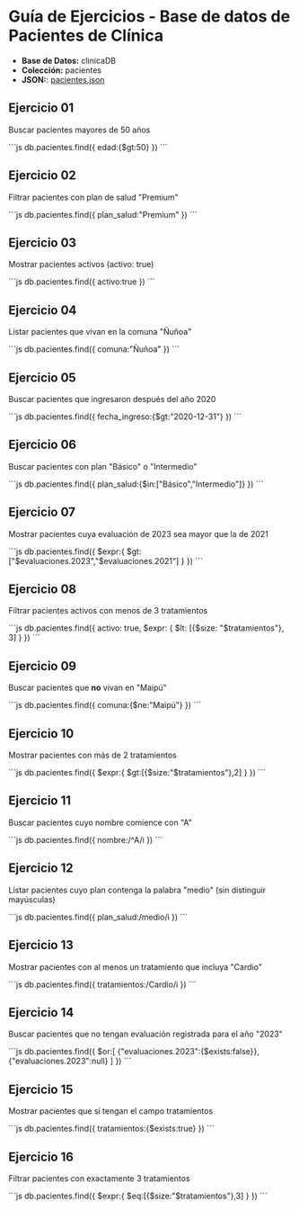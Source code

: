 # Guía de Ejercicios - Base de datos de Pacientes de Clínica

- **Base de Datos:** clinicaDB
- **Colección:** pacientes
- **JSON:**: [pacientes.json](inacap/ti3v32/data/pacientes.json)

## Ejercicio 01
Buscar pacientes mayores de 50 años

<Solution>
```js
db.pacientes.find({ edad:{$gt:50} })
```
</Solution>

## Ejercicio 02
Filtrar pacientes con plan de salud "Premium"

<Solution>
```js
db.pacientes.find({ plan_salud:"Premium" })
```
</Solution>

## Ejercicio 03
Mostrar pacientes activos (activo: true)

<Solution>
```js
db.pacientes.find({ activo:true })
```
</Solution>

## Ejercicio 04
Listar pacientes que vivan en la comuna "Ñuñoa"

<Solution>
```js
db.pacientes.find({ comuna:"Ñuñoa" })
```
</Solution>

## Ejercicio 05
Buscar pacientes que ingresaron después del año 2020

<Solution>
```js
db.pacientes.find({ fecha_ingreso:{$gt:"2020-12-31"} })
```
</Solution>

## Ejercicio 06
Buscar pacientes con plan "Básico" o "Intermedio"

<Solution>
```js
db.pacientes.find({
    plan_salud:{$in:["Básico","Intermedio"]}
})
```
</Solution>

## Ejercicio 07
Mostrar pacientes cuya evaluación de 2023 sea mayor que la de 2021

<Solution>
```js
db.pacientes.find({
    $expr:{
        $gt:["$evaluaciones.2023","$evaluaciones.2021"]
    }
})
```
</Solution>

## Ejercicio 08
Filtrar pacientes activos con menos de 3 tratamientos

<Solution>
```js
db.pacientes.find({
    activo: true,
    $expr: { $lt: [{$size: "$tratamientos"}, 3] }
})
```
</Solution>

## Ejercicio 09
Buscar pacientes que **no** vivan en "Maipú"

<Solution>
```js
db.pacientes.find({
    comuna:{$ne:"Maipú"}
})
```
</Solution>

## Ejercicio 10
Mostrar pacientes con más de 2 tratamientos

<Solution>
```js
db.pacientes.find({
    $expr:{
        $gt:[{$size:"$tratamientos"},2]
    }
})
```
</Solution>

## Ejercicio 11
Buscar pacientes cuyo nombre comience con "A"

<Solution>
```js
db.pacientes.find({ nombre:/^A/i })
```
</Solution>

## Ejercicio 12
Listar pacientes cuyo plan contenga la palabra "medio" (sin distinguir mayúsculas)

<Solution>
```js
db.pacientes.find({ plan_salud:/medio/i })
```
</Solution>

## Ejercicio 13
Mostrar pacientes con al menos un tratamiento que incluya "Cardio"

<Solution>
```js
db.pacientes.find({ tratamientos:/Cardio/i })
```
</Solution>

## Ejercicio 14
Buscar pacientes que no tengan evaluación registrada para el año "2023"

<Solution>
```js
db.pacientes.find({
    $or:[
        {"evaluaciones.2023":{$exists:false}},
        {"evaluaciones.2023":null}
    ]
})
```
</Solution>

## Ejercicio 15
Mostrar pacientes que sí tengan el campo tratamientos

<Solution>
```js
db.pacientes.find({ tratamientos:{$exists:true} })
```
</Solution>

## Ejercicio 16
Filtrar pacientes con exactamente 3 tratamientos

<Solution>
```js
db.pacientes.find({
    $expr:{
        $eq:[{$size:"$tratamientos"},3]
    }
})
```
</Solution>
